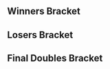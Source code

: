 {{DISPLAYTITLE: Battle of BC: ''Melee'' Doubles Bracket}}{{SetGame|melee}}{{BracketMatchSMWDisambig |oldtags=ADAM |newtags=ADAM (Canadian player)}}
{{Tabs static
|name1=Overview
|link1=Battle of BC/1/Melee
|name2=Singles Pools
|link2=Battle of BC/1/Melee/Singles Pools
|name3=Singles Bracket
|link3=Battle of BC/1/Melee/Singles Bracket
|name4=Doubles Bracket
|link4=Battle of BC/1/Melee/Doubles Bracket
|This=4
}}
==Winners Bracket==
{{64DEDoublesWBracketA
|column-width=190
<!-- ROUND 1 -->
|r1m1t1p1=SFAT |r1m1t1p1flag=us
|r1m1t1p2=HomeMadeWaffles |r1m1t1p2flag=us |r1m1t1score={{win}}
|r1m1t2p1=Snwmanassassin9 |r1m1t2p1flag=ca
|r1m1t2p2=Jon Johns |r1m1t2p2flag=ca |r1m1t2score=DQ
|r1m1win=1

|r1m2t1p1=Blue |r1m2t1p1flag=ca
|r1m2t1p2=Pasta |r1m2t1p2flag=ca |r1m2t1score=1
|r1m2t2p1=beeWesley |r1m2t2p1flag=us
|r1m2t2p2=Naztoise |r1m2t2p2flag=ca |r1m2t2score=2
|r1m2win=2

|r1m3t1p1=Graham |r1m3t1p1flag=ca
|r1m3t1p2=Duotas |r1m3t1p2flag=ca |r1m3t1score=2
|r1m3t2p1=ExpandDong |r1m3t2p1flag=ca
|r1m3t2p2=Armless Kirby |r1m3t2p2flag=ca |r1m3t2score=0
|r1m3win=1

|r1m4t1p1=Perrilox |r1m4t1p1flag=ca
|r1m4t1p2=Fitz |r1m4t1p2flag=ca |r1m4t1score=2
|r1m4t2p1=Leonidas |r1m4t2p1flag=ca
|r1m4t2p2=sean |r1m4t2p2flag=ca |r1m4t2score=0
|r1m4win=1

|r1m5t1p1=bwmat |r1m5t1p1flag=ca
|r1m5t1p2=Rusty Shacklefurd |r1m5t1p2flag=ca |r1m5t1score=2
|r1m5t2p1=SerFluffles |r1m5t2p1flag=ca
|r1m5t2p2=Slurms |r1m5t2p2flag=ca |r1m5t2score=0
|r1m5win=1

|r1m6t1p1=Will |r1m6t1p1flag=ca
|r1m6t1p2=Vista |r1m6t1p2flag=us |r1m6t1score=2
|r1m6t2p1=Sage |r1m6t2p1flag=ca
|r1m6t2p2=goatlink |r1m6t2p2flag=us |r1m6t2score=0
|r1m6win=1

|r1m7t1p1=Syd |r1m7t1p1flag=ca
|r1m7t1p2=Calvin |r1m7t1p2flag=us |r1m7t1score=2
|r1m7t2p1=Axel |r1m7t2p1flag=ca
|r1m7t2p2=Ronnok |r1m7t2p2flag=ca |r1m7t2score=0
|r1m7win=1

|r1m8t1p1=TheGTree |r1m8t1p1flag=ca
|r1m8t1p2=shmugs |r1m8t1p2flag=ca |r1m8t1score={{win}}
|r1m8t2p1=bSM |r1m8t2p1flag=ca
|r1m8t2p2=ADAM |r1m8t2p2flag=ca |r1m8t2score=DQ
|r1m8win=1

|r1m9t1p1=Shunsuke |r1m9t1p1flag=jp
|r1m9t1p2=Edgeluca |r1m9t1p2flag=ca |r1m9t1score=2
|r1m9t2p1=Elliot |r1m9t2p1flag=ca
|r1m9t2p2=Thomas The Legend |r1m9t2p2flag=ca |r1m9t2score=0
|r1m9win=1

|r1m10t1p1=Aurum |r1m10t1p1flag=ca
|r1m10t1p2=TPS |r1m10t1p2flag=ca |r1m10t1score=2
|r1m10t2p1=Donald_Drumpf |r1m10t2p1flag=ca
|r1m10t2p2=HAVOC |r1m10t2p2flag=ca |r1m10t2score=0
|r1m10win=1

|r1m11t1p1=Theo |r1m11t1p1flag=ca
|r1m11t1p2=Bodlack |r1m11t1p2flag=ca |r1m11t1score=2
|r1m11t2p1=WetFood |r1m11t2p1flag=ca
|r1m11t2p2=Svecks |r1m11t2p2flag=ca |r1m11t2score=0
|r1m11win=1

|r1m12t1p1=celestial |r1m12t1p1flag=ca
|r1m12t1p2=Red Lego |r1m12t1p2flag=ca |r1m12t1score=2
|r1m12t2p1=Dozy |r1m12t2p1flag=ca
|r1m12t2p2=Bupo |r1m12t2p2flag=ca |r1m12t2score=1
|r1m12win=1

|r1m13t1p1=Espi |r1m13t1p1flag=ca
|r1m13t1p2=Rustin |r1m13t1p2flag=us |r1m13t1score=2
|r1m13t2p1=Hexa |r1m13t2p1flag=ca
|r1m13t2p2=WhiteBoyFresh |r1m13t2p2flag=ca |r1m13t2score=0
|r1m13win=1

|r1m14t1p1=DelfoxPuddles |r1m14t1p1flag=ca
|r1m14t1p2=Finscael |r1m14t1p2flag=ca |r1m14t1score=2
|r1m14t2p1=ezryph |r1m14t2p1flag=ca
|r1m14t2p2=NiteCyper |r1m14t2p2flag=ca |r1m14t2score=1
|r1m14win=1

|r1m15t1p1=Golf |r1m15t1p1flag=ca
|r1m15t1p2=TKO |r1m15t1p2flag=ca |r1m15t1score=2
|r1m15t2p1=Bri-bri |r1m15t2p1flag=ca
|r1m15t2p2=Kev |r1m15t2p2flag=ca |r1m15t2score=0
|r1m15win=1

|r1m16t1p1=Coon |r1m16t1p1flag=ca
|r1m16t1p2=Lev |r1m16t1p2flag=ca |r1m16t1score=2
|r1m16t2p1=Aaron G |r1m16t2p1flag=ca
|r1m16t2p2=Jodie Joestar |r1m16t2p2flag=ca |r1m16t2score=1
|r1m16win=1

|r1m17t1p1=MikeHaze |r1m17t1p1flag=us
|r1m17t1p2=Bladewise |r1m17t1p2flag=us |r1m17t1score=2
|r1m17t2p1=Drago |r1m17t2p1flag=ca
|r1m17t2p2=ScruffyHearts |r1m17t2p2flag=ca |r1m17t2score=0
|r1m17win=1

|r1m18t1p1=Arm & Hammer |r1m18t1p1flag=ca
|r1m18t1p2=CyborgCarlSagan |r1m18t1p2flag=ca |r1m18t1score={{win}}
|r1m18t2p1=Tumbles |r1m18t2p1flag=ca
|r1m18t2p2=tlo |r1m18t2p2flag=us |r1m18t2score=DQ
|r1m18win=1

|r1m19t1p1=elfman |r1m19t1p1flag=
|r1m19t1p2=BiscuitTricks |r1m19t1p2flag=ca |r1m19t1score=2
|r1m19t2p1=Cheesedog |r1m19t2p1flag=ca
|r1m19t2p2=Glacien |r1m19t2p2flag=ca |r1m19t2score=0
|r1m19win=1

|r1m20t1p1=Qualp |r1m20t1p1flag=ca
|r1m20t1p2=Reeves |r1m20t1p2flag=ca |r1m20t1score=2
|r1m20t2p1=MattC |r1m20t2p1flag=ca
|r1m20t2p2=shan3p |r1m20t2p2flag=ca |r1m20t2score=1
|r1m20win=1

|r1m21t1p1=RK |r1m21t1p1flag=ca
|r1m21t1p2=zilo |r1m21t1p2flag=ca |r1m21t1score=2
|r1m21t2p1=Tony_Chen |r1m21t2p1flag=ca
|r1m21t2p2=TGCP |r1m21t2p2flag=ca |r1m21t2score=0
|r1m21win=1

|r1m22t1p1=Kori |r1m22t1p1flag=ca
|r1m22t1p2=Wrackle |r1m22t1p2flag=ca |r1m22t1score=0
|r1m22t2p1=Genesis FTW |r1m22t2p1flag=ca
|r1m22t2p2=Chocolate Thunda |r1m22t2p2flag=ca |r1m22t2score=2
|r1m22win=2

|r1m23t1p1=Yakal |r1m23t1p1flag=ca
|r1m23t1p2=ANG3L |r1m23t1p2flag=ca |r1m23t1score=2
|r1m23t2p1=DKarnage |r1m23t2p1flag=ca
|r1m23t2p2=Kiri |r1m23t2p2flag=ca |r1m23t2score=0
|r1m23win=1

|r1m24t1p1=Sosa |r1m24t1p1flag=ca
|r1m24t1p2=Sus |r1m24t1p2flag=ca |r1m24t1score=2
|r1m24t2p1=Midnight_B1u3 |r1m24t2p1flag=ca
|r1m24t2p2=Lu•Lu |r1m24t2p2flag=ca |r1m24t2score=0
|r1m24win=1

|r1m25t1p1=eBay |r1m25t1p1flag=us
|r1m25t1p2=Vinodh |r1m25t1p2flag=us |r1m25t1score={{win}}
|r1m25t2p1=Top 5 |r1m25t2p1flag=ca
|r1m25t2p2=Gooby |r1m25t2p2flag=ca |r1m25t2score=DQ
|r1m25win=1

|r1m26t1p1=SOUPOSTRICH |r1m26t1p1flag=ca
|r1m26t1p2=Lakerbaker |r1m26t1p2flag=ca |r1m26t1score=2
|r1m26t2p1=Eleven |r1m26t2p1flag=ca
|r1m26t2p2=Chef |r1m26t2p2flag=ca |r1m26t2score=0
|r1m26win=1

|r1m27t1p1=Polo |r1m27t1p1flag=ca
|r1m27t1p2=Jerry Jurr |r1m27t1p2flag=ca |r1m27t1score=2
|r1m27t2p1=Zipp |r1m27t2p1flag=ca
|r1m27t2p2=Crotes |r1m27t2p2flag=ca |r1m27t2score=0
|r1m27win=1

|r1m28t1p1=Tyme |r1m28t1p1flag=ca
|r1m28t1p2=SnesR0X |r1m28t1p2flag=ca |r1m28t1score=2
|r1m28t2p1=Sorry |r1m28t2p1flag=ca
|r1m28t2p2=Quibb |r1m28t2p2flag=ca |r1m28t2score=0
|r1m28win=1

|r1m29t1p1=Webwipe |r1m29t1p1flag=ca
|r1m29t1p2=MojoMonkey |r1m29t1p2flag=ca |r1m29t1score=2
|r1m29t2p1=Electrosandwich |r1m29t2p1flag=ca
|r1m29t2p2=John-Fraud Van Damme |r1m29t2p2flag=ca |r1m29t2score=0
|r1m29win=1

|r1m30t1p1=Spirits |r1m30t1p1flag=ca
|r1m30t1p2=Sloth |r1m30t1p2flag=ca |r1m30t1score=2
|r1m30t2p1=TDawg |r1m30t2p1flag=ca
|r1m30t2p2=Microwave |r1m30t2p2flag=ca |r1m30t2score=1
|r1m30win=1

|r1m31t1p1=Shon |r1m31t1p1flag=ca
|r1m31t1p2=BOR |r1m31t1p2flag=ca |r1m31t1score={{win}}
|r1m31t2p1=north face bomber |r1m31t2p1flag=ca
|r1m31t2p2=Brown clown |r1m31t2p2flag=ca |r1m31t2score=DQ
|r1m31win=1

|r1m32t1p1=Stress |r1m32t1p1flag=ca
|r1m32t1p2=Yield |r1m32t1p2flag=ca |r1m32t1score=2
|r1m32t2p1=Simba |r1m32t2p1flag=ca
|r1m32t2p2=Rhythm |r1m32t2p2flag=ca |r1m32t2score=0
|r1m32win=1

<!-- ROUND 2 -->
|r2m1t1p1=SFAT |r2m1t1p1flag=us
|r2m1t1p2=HomeMadeWaffles |r2m1t1p2flag=us |r2m1t1score=2
|r2m1t2p1=beeWesley |r2m1t2p1flag=us
|r2m1t2p2=Naztoise |r2m1t2p2flag=ca |r2m1t2score=0
|r2m1win=1

|r2m2t1p1=Graham |r2m2t1p1flag=ca
|r2m2t1p2=Duotas |r2m2t1p2flag=ca |r2m2t1score=1
|r2m2t2p1=Perrilox |r2m2t2p1flag=ca
|r2m2t2p2=Fitz |r2m2t2p2flag=ca |r2m2t2score=2
|r2m2win=2

|r2m3t1p1=bwmat |r2m3t1p1flag=ca
|r2m3t1p2=Rusty Shacklefurd |r2m3t1p2flag=ca |r2m3t1score=2
|r2m3t2p1=Will |r2m3t2p1flag=ca
|r2m3t2p2=Vista |r2m3t2p2flag=us |r2m3t2score=0
|r2m3win=1

|r2m4t1p1=Syd |r2m4t1p1flag=ca
|r2m4t1p2=Calvin |r2m4t1p2flag=us |r2m4t1score=2
|r2m4t2p1=TheGTree |r2m4t2p1flag=ca
|r2m4t2p2=shmugs |r2m4t2p2flag=ca |r2m4t2score=0
|r2m4win=1

|r2m5t1p1=Shunsuke |r2m5t1p1flag=jp
|r2m5t1p2=Edgeluca |r2m5t1p2flag=ca |r2m5t1score=2
|r2m5t2p1=Aurum |r2m5t2p1flag=ca
|r2m5t2p2=TPS |r2m5t2p2flag=ca |r2m5t2score=0
|r2m5win=1

|r2m6t1p1=Theo |r2m6t1p1flag=ca
|r2m6t1p2=Bodlack |r2m6t1p2flag=ca |r2m6t1score=2
|r2m6t2p1=celestial |r2m6t2p1flag=ca
|r2m6t2p2=Red Lego |r2m6t2p2flag=ca |r2m6t2score=1
|r2m6win=1

|r2m7t1p1=Espi |r2m7t1p1flag=ca
|r2m7t1p2=Rustin |r2m7t1p2flag=us |r2m7t1score=2
|r2m7t2p1=DelfoxPuddles |r2m7t2p1flag=ca
|r2m7t2p2=Finscael |r2m7t2p2flag=ca |r2m7t2score=0
|r2m7win=1

|r2m8t1p1=Golf |r2m8t1p1flag=ca
|r2m8t1p2=TKO |r2m8t1p2flag=ca |r2m8t1score=2
|r2m8t2p1=Coon |r2m8t2p1flag=ca
|r2m8t2p2=Lev |r2m8t2p2flag=ca |r2m8t2score=1
|r2m8win=1

|r2m9t1p1=MikeHaze |r2m9t1p1flag=us
|r2m9t1p2=Bladewise |r2m9t1p2flag=us |r2m9t1score=2
|r2m9t2p1=Arm & Hammer |r2m9t2p1flag=ca
|r2m9t2p2=CyborgCarlSagan |r2m9t2p2flag=ca |r2m9t2score=0
|r2m9win=1

|r2m10t1p1=elfman |r2m10t1p1flag=
|r2m10t1p2=BiscuitTricks |r2m10t1p2flag=ca |r2m10t1score=2
|r2m10t2p1=Qualp |r2m10t2p1flag=ca
|r2m10t2p2=Reeves |r2m10t2p2flag=ca |r2m10t2score=0
|r2m10win=1

|r2m11t1p1=RK |r2m11t1p1flag=ca
|r2m11t1p2=zilo |r2m11t1p2flag=ca |r2m11t1score=2
|r2m11t2p1=Genesis FTW |r2m11t2p1flag=ca
|r2m11t2p2=Chocolate Thunda |r2m11t2p2flag=ca |r2m11t2score=0
|r2m11win=1

|r2m12t1p1=Yakal |r2m12t1p1flag=ca
|r2m12t1p2=ANG3L |r2m12t1p2flag=ca |r2m12t1score=2
|r2m12t2p1=Sosa |r2m12t2p1flag=ca
|r2m12t2p2=Sus |r2m12t2p2flag=ca |r2m12t2score=0
|r2m12win=1

|r2m13t1p1=eBay |r2m13t1p1flag=us
|r2m13t1p2=Vinodh |r2m13t1p2flag=us |r2m13t1score=2
|r2m13t2p1=SOUPOSTRICH |r2m13t2p1flag=ca
|r2m13t2p2=Lakerbaker |r2m13t2p2flag=ca |r2m13t2score=0
|r2m13win=1

|r2m14t1p1=Polo |r2m14t1p1flag=ca
|r2m14t1p2=Jerry Jurr |r2m14t1p2flag=ca |r2m14t1score=2
|r2m14t2p1=Tyme |r2m14t2p1flag=ca
|r2m14t2p2=SnesR0X |r2m14t2p2flag=ca |r2m14t2score=0
|r2m14win=1

|r2m15t1p1=Webwipe |r2m15t1p1flag=ca
|r2m15t1p2=MojoMonkey |r2m15t1p2flag=ca |r2m15t1score=2
|r2m15t2p1=Spirits |r2m15t2p1flag=ca
|r2m15t2p2=Sloth |r2m15t2p2flag=ca |r2m15t2score=0
|r2m15win=1

|r2m16t1p1=Shon |r2m16t1p1flag=ca
|r2m16t1p2=BOR |r2m16t1p2flag=ca |r2m16t1score=1
|r2m16t2p1=Stress |r2m16t2p1flag=ca
|r2m16t2p2=Yield |r2m16t2p2flag=ca |r2m16t2score=2
|r2m16win=2

<!-- ROUND 3 -->
|r3m1t1p1=SFAT |r3m1t1p1flag=us
|r3m1t1p2=HomeMadeWaffles |r3m1t1p2flag=us |r3m1t1score=2
|r3m1t2p1=Perrilox |r3m1t2p1flag=ca
|r3m1t2p2=Fitz |r3m1t2p2flag=ca |r3m1t2score=0
|r3m1win=1

|r3m2t1p1=bwmat |r3m2t1p1flag=ca
|r3m2t1p2=Rusty Shacklefurd |r3m2t1p2flag=ca |r3m2t1score=2
|r3m2t2p1=Syd |r3m2t2p1flag=ca
|r3m2t2p2=Calvin |r3m2t2p2flag=us |r3m2t2score=0
|r3m2win=1


|r3m3t1p1=Shunsuke |r3m3t1p1flag=jp
|r3m3t1p2=Edgeluca |r3m3t1p2flag=ca |r3m3t1score=2
|r3m3t2p1=Theo |r3m3t2p1flag=ca
|r3m3t2p2=Bodlack |r3m3t2p2flag=ca |r3m3t2score=0
|r3m3win=1

|r3m4t1p1=Espi |r3m4t1p1flag=ca
|r3m4t1p2=Rustin |r3m4t1p2flag=us |r3m4t1score=2
|r3m4t2p1=Golf |r3m4t2p1flag=ca
|r3m4t2p2=TKO |r3m4t2p2flag=ca |r3m4t2score=0
|r3m4win=1

|r3m5t1p1=MikeHaze |r3m5t1p1flag=us
|r3m5t1p2=Bladewise |r3m5t1p2flag=us |r3m5t1score=2
|r3m5t2p1=elfman |r3m5t2p1flag=
|r3m5t2p2=BiscuitTricks |r3m5t2p2flag=ca |r3m5t2score=0
|r3m5win=1

|r3m6t1p1=RK |r3m6t1p1flag=ca
|r3m6t1p2=zilo |r3m6t1p2flag=ca |r3m6t1score=2
|r3m6t2p1=Yakal |r3m6t2p1flag=ca
|r3m6t2p2=ANG3L |r3m6t2p2flag=ca |r3m6t2score=0
|r3m6win=1

|r3m7t1p1=eBay |r3m7t1p1flag=us
|r3m7t1p2=Vinodh |r3m7t1p2flag=us |r3m7t1score=2
|r3m7t2p1=Polo |r3m7t2p1flag=ca
|r3m7t2p2=Jerry Jurr |r3m7t2p2flag=ca |r3m7t2score=0
|r3m7win=1

|r3m8t1p1=Webwipe |r3m8t1p1flag=ca
|r3m8t1p2=MojoMonkey |r3m8t1p2flag=ca |r3m8t1score=2
|r3m8t2p1=Stress |r3m8t2p1flag=ca
|r3m8t2p2=Yield |r3m8t2p2flag=ca |r3m8t2score=0
|r3m8win=1

<!-- ROUND 4 -->
|r4m1t1p1=SFAT |r4m1t1p1flag=us
|r4m1t1p2=HomeMadeWaffles |r4m1t1p2flag=us |r4m1t1score=2
|r4m1t2p1=bwmat |r4m1t2p1flag=ca
|r4m1t2p2=Rusty Shacklefurd |r4m1t2p2flag=ca |r4m1t2score=0
|r4m1win=1

|r4m2t1p1=Shunsuke |r4m2t1p1flag=jp
|r4m2t1p2=Edgeluca |r4m2t1p2flag=ca |r4m2t1score=2
|r4m2t2p1=Espi |r4m2t2p1flag=ca
|r4m2t2p2=Rustin |r4m2t2p2flag=us |r4m2t2score=0
|r4m2win=1

|r4m3t1p1=MikeHaze |r4m3t1p1flag=us
|r4m3t1p2=Bladewise |r4m3t1p2flag=us |r4m3t1score=2
|r4m3t2p1=RK |r4m3t2p1flag=ca
|r4m3t2p2=zilo |r4m3t2p2flag=ca |r4m3t2score=0
|r4m3win=1

|r4m4t1p1=eBay |r4m4t1p1flag=us
|r4m4t1p2=Vinodh |r4m4t1p2flag=us |r4m4t1score=1
|r4m4t2p1=Webwipe |r4m4t2p1flag=ca
|r4m4t2p2=MojoMonkey |r4m4t2p2flag=ca |r4m4t2score=2
|r4m4win=2

<!-- ROUND 5 -->
|r5m1t1p1=SFAT |r5m1t1p1flag=us
|r5m1t1p2=HomeMadeWaffles |r5m1t1p2flag=us |r5m1t1score=3
|r5m1t2p1=Shunsuke |r5m1t2p1flag=jp
|r5m1t2p2=Edgeluca |r5m1t2p2flag=ca |r5m1t2score=0
|r5m1win=1

|r5m2t1p1=MikeHaze |r5m2t1p1flag=us
|r5m2t1p2=Bladewise |r5m2t1p2flag=us |r5m2t1score=3
|r5m2t2p1=Webwipe |r5m2t2p1flag=ca
|r5m2t2p2=MojoMonkey |r5m2t2p2flag=ca |r5m2t2score=0
|r5m2win=1
}}
==Losers Bracket==
{{64DEDoublesLBracketSmwA
|column-width=190
|tourneylink=Battle of BC/1/Melee
|tourneyname=Battle of BC
|l1placement=49-64
|l2placement=33-48
|l3placement=25-32
|l4placement=17-24
|l5placement=13-16
|l6placement=9-12
|l7placement=7-8
|l8placement=5-6

<!-- ROUND 1 -->
|l1m1t1p1=Snwmanassassin9 |l1m1t1p1flag=ca
|l1m1t1p2=Jon Johns |l1m1t1p2flag=ca |l1m1t1score=DQ
|l1m1t2p1=Blue |l1m1t2p1flag=ca
|l1m1t2p2=Pasta |l1m1t2p2flag=ca |l1m1t2score={{win}}
|l1m1win=2

|l1m2t1p1=ExpandDong |l1m2t1p1flag=ca
|l1m2t1p2=Armless Kirby |l1m2t1p2flag=ca |l1m2t1score=0
|l1m2t2p1=Leonidas |l1m2t2p1flag=ca
|l1m2t2p2=sean |l1m2t2p2flag=ca |l1m2t2score=2
|l1m2win=2

|l1m3t1p1=SerFluffles |l1m3t1p1flag=ca
|l1m3t1p2=Slurms |l1m3t1p2flag=ca |l1m3t1score=2
|l1m3t2p1=Sage |l1m3t2p1flag=ca
|l1m3t2p2=goatlink |l1m3t2p2flag=us |l1m3t2score=1
|l1m3win=1

|l1m4t1p1=Axel |l1m4t1p1flag=ca
|l1m4t1p2=Ronnok |l1m4t1p2flag=ca |l1m4t1score={{win}}
|l1m4t2p1=bSM |l1m4t2p1flag=ca
|l1m4t2p2=ADAM |l1m4t2p2flag=ca |l1m4t2score=DQ
|l1m4win=1

|l1m5t1p1=Elliot |l1m5t1p1flag=ca
|l1m5t1p2=Thomas The Legend |l1m5t1p2flag=ca |l1m5t1score={{win}}
|l1m5t2p1=Donald_Drumpf |l1m5t2p1flag=ca
|l1m5t2p2=HAVOC |l1m5t2p2flag=ca |l1m5t2score=DQ
|l1m5win=1

|l1m6t1p1=WetFood |l1m6t1p1flag=ca
|l1m6t1p2=Svecks |l1m6t1p2flag=ca |l1m6t1score=1
|l1m6t2p1=Dozy |l1m6t2p1flag=ca
|l1m6t2p2=Bupo |l1m6t2p2flag=ca |l1m6t2score=2
|l1m6win=2

|l1m7t1p1=Hexa |l1m7t1p1flag=ca
|l1m7t1p2=WhiteBoyFresh |l1m7t1p2flag=ca |l1m7t1score=2
|l1m7t2p1=ezryph |l1m7t2p1flag=ca
|l1m7t2p2=NiteCyper |l1m7t2p2flag=ca |l1m7t2score=0
|l1m7win=1

|l1m8t1p1=Bri-bri |l1m8t1p1flag=ca
|l1m8t1p2=Kev |l1m8t1p2flag=ca |l1m8t1score=0
|l1m8t2p1=Aaron G |l1m8t2p1flag=ca
|l1m8t2p2=Jodie Joestar |l1m8t2p2flag=ca |l1m8t2score=2
|l1m8win=2

|l1m9t1p1=Drago |l1m9t1p1flag=ca
|l1m9t1p2=ScruffyHearts |l1m9t1p2flag=ca |l1m9t1score={{win}}
|l1m9t2p1=Tumbles |l1m9t2p1flag=ca
|l1m9t2p2=tlo |l1m9t2p2flag=us |l1m9t2score=DQ
|l1m9win=1

|l1m10t1p1=Cheesedog |l1m10t1p1flag=ca
|l1m10t1p2=Glacien |l1m10t1p2flag=ca |l1m10t1score=0
|l1m10t2p1=MattC |l1m10t2p1flag=ca
|l1m10t2p2=shan3p |l1m10t2p2flag=ca |l1m10t2score=2
|l1m10win=2

|l1m11t1p1=Tony_Chen |l1m11t1p1flag=ca
|l1m11t1p2=TGCP |l1m11t1p2flag=ca |l1m11t1score=0
|l1m11t2p1=Kori |l1m11t2p1flag=ca
|l1m11t2p2=Wrackle |l1m11t2p2flag=ca |l1m11t2score=2
|l1m11win=2

|l1m12t1p1=DKarnage |l1m12t1p1flag=ca
|l1m12t1p2=Kiri |l1m12t1p2flag=ca |l1m12t1score=2
|l1m12t2p1=Midnight_B1u3 |l1m12t2p1flag=ca
|l1m12t2p2=Lu•Lu |l1m12t2p2flag=ca |l1m12t2score=0
|l1m12win=1

|l1m13t1p1=Top 5 |l1m13t1p1flag=ca
|l1m13t1p2=Gooby |l1m13t1p2flag=ca |l1m13t1score=0
|l1m13t2p1=Eleven |l1m13t2p1flag=ca
|l1m13t2p2=Chef |l1m13t2p2flag=ca |l1m13t2score=2
|l1m13win=2

|l1m14t1p1=Zipp |l1m14t1p1flag=ca
|l1m14t1p2=Crotes |l1m14t1p2flag=ca |l1m14t1score=2
|l1m14t2p1=Sorry |l1m14t2p1flag=ca
|l1m14t2p2=Quibb |l1m14t2p2flag=ca |l1m14t2score=0
|l1m14win=1

|l1m15t1p1=Electrosandwich |l1m15t1p1flag=ca
|l1m15t1p2=John-Fraud Van Damme |l1m15t1p2flag=ca |l1m15t1score=0
|l1m15t2p1=TDawg |l1m15t2p1flag=ca
|l1m15t2p2=Microwave |l1m15t2p2flag=ca |l1m15t2score=2
|l1m15win=2

|l1m16t1p1=north face bomber |l1m16t1p1flag=ca
|l1m16t1p2=Brown clown |l1m16t1p2flag=ca |l1m16t1score=DQ
|l1m16t2p1=Simba |l1m16t2p1flag=ca
|l1m16t2p2=Rhythm |l1m16t2p2flag=ca |l1m16t2score={{win}}
|l1m16win=2

<!-- ROUND 2 -->
|l2m1t1p1=Shon |l2m1t1p1flag=ca
|l2m1t1p2=BOR |l2m1t1p2flag=ca |l2m1t1score=2
|l2m1t2p1=Blue |l2m1t2p1flag=ca
|l2m1t2p2=Pasta |l2m1t2p2flag=ca |l2m1t2score=1
|l2m1win=1

|l2m2t1p1=Spirits |l2m2t1p1flag=ca
|l2m2t1p2=Sloth |l2m2t1p2flag=ca |l2m2t1score=2
|l2m2t2p1=Leonidas |l2m2t2p1flag=ca
|l2m2t2p2=sean |l2m2t2p2flag=ca |l2m2t2score=1
|l2m2win=1

|l2m3t1p1=Tyme |l2m3t1p1flag=ca
|l2m3t1p2=SnesR0X |l2m3t1p2flag=ca |l2m3t1score=0
|l2m3t2p1=SerFluffles |l2m3t2p1flag=ca
|l2m3t2p2=Slurms |l2m3t2p2flag=ca |l2m3t2score=2
|l2m3win=2

|l2m4t1p1=SOUPOSTRICH |l2m4t1p1flag=ca
|l2m4t1p2=Lakerbaker |l2m4t1p2flag=ca |l2m4t1score=2
|l2m4t2p1=Axel |l2m4t2p1flag=ca
|l2m4t2p2=Ronnok |l2m4t2p2flag=ca |l2m4t2score=0
|l2m4win=1

|l2m5t1p1=Sosa |l2m5t1p1flag=ca
|l2m5t1p2=Sus |l2m5t1p2flag=ca |l2m5t1score=2
|l2m5t2p1=Elliot |l2m5t2p1flag=ca
|l2m5t2p2=Thomas The Legend |l2m5t2p2flag=ca |l2m5t2score=0
|l2m5win=1

|l2m6t1p1=Genesis FTW |l2m6t1p1flag=ca
|l2m6t1p2=Chocolate Thunda |l2m6t1p2flag=ca |l2m6t1score=2
|l2m6t2p1=Dozy |l2m6t2p1flag=ca
|l2m6t2p2=Bupo |l2m6t2p2flag=ca |l2m6t2score=0
|l2m6win=1

|l2m7t1p1=Qualp |l2m7t1p1flag=ca
|l2m7t1p2=Reeves |l2m7t1p2flag=ca |l2m7t1score=1
|l2m7t2p1=Hexa |l2m7t2p1flag=ca
|l2m7t2p2=WhiteBoyFresh |l2m7t2p2flag=ca |l2m7t2score=2
|l2m7win=2

|l2m8t1p1=Arm & Hammer |l2m8t1p1flag=ca
|l2m8t1p2=CyborgCarlSagan |l2m8t1p2flag=ca |l2m8t1score=2
|l2m8t2p1=Aaron G |l2m8t2p1flag=ca
|l2m8t2p2=Jodie Joestar |l2m8t2p2flag=ca |l2m8t2score=1
|l2m8win=1

|l2m9t1p1=Coon |l2m9t1p1flag=ca
|l2m9t1p2=Lev |l2m9t1p2flag=ca |l2m9t1score=2
|l2m9t2p1=Drago |l2m9t2p1flag=ca
|l2m9t2p2=ScruffyHearts |l2m9t2p2flag=ca |l2m9t2score=0
|l2m9win=1

|l2m10t1p1=DelfoxPuddles |l2m10t1p1flag=ca
|l2m10t1p2=Finscael |l2m10t1p2flag=ca |l2m10t1score=2
|l2m10t2p1=MattC |l2m10t2p1flag=ca
|l2m10t2p2=shan3p |l2m10t2p2flag=ca |l2m10t2score=0
|l2m10win=1

|l2m11t1p1=celestial |l2m11t1p1flag=ca
|l2m11t1p2=Red Lego |l2m11t1p2flag=ca |l2m11t1score=0
|l2m11t2p1=Kori |l2m11t2p1flag=ca
|l2m11t2p2=Wrackle |l2m11t2p2flag=ca |l2m11t2score=2
|l2m11win=2

|l2m12t1p1=Aurum |l2m12t1p1flag=ca
|l2m12t1p2=TPS |l2m12t1p2flag=ca |l2m12t1score=2
|l2m12t2p1=DKarnage |l2m12t2p1flag=ca
|l2m12t2p2=Kiri |l2m12t2p2flag=ca |l2m12t2score=0
|l2m12win=1

|l2m13t1p1=TheGTree |l2m13t1p1flag=ca
|l2m13t1p2=shmugs |l2m13t1p2flag=ca |l2m13t1score=2
|l2m13t2p1=Eleven |l2m13t2p1flag=ca
|l2m13t2p2=Chef |l2m13t2p2flag=ca |l2m13t2score=1
|l2m13win=1

|l2m14t1p1=Will |l2m14t1p1flag=ca
|l2m14t1p2=Vista |l2m14t1p2flag=us |l2m14t1score=2
|l2m14t2p1=Zipp |l2m14t2p1flag=ca
|l2m14t2p2=Crotes |l2m14t2p2flag=ca |l2m14t2score=0
|l2m14win=1

|l2m15t1p1=Graham |l2m15t1p1flag=ca
|l2m15t1p2=Duotas |l2m15t1p2flag=ca |l2m15t1score=0
|l2m15t2p1=TDawg |l2m15t2p1flag=ca
|l2m15t2p2=Microwave |l2m15t2p2flag=ca |l2m15t2score=2
|l2m15win=2

|l2m16t1p1=beeWesley |l2m16t1p1flag=us
|l2m16t1p2=Naztoise |l2m16t1p2flag=ca |l2m16t1score=2
|l2m16t2p1=Simba |l2m16t2p1flag=ca
|l2m16t2p2=Rhythm |l2m16t2p2flag=ca |l2m16t2score=1
|l2m16win=1

<!-- ROUND 3 -->
|l3m1t1p1=Shon |l3m1t1p1flag=ca
|l3m1t1p2=BOR |l3m1t1p2flag=ca |l3m1t1score=2
|l3m1t2p1=Spirits |l3m1t2p1flag=ca
|l3m1t2p2=Sloth |l3m1t2p2flag=ca |l3m1t2score=0
|l3m1win=1

|l3m2t1p1=SerFluffles |l3m2t1p1flag=ca
|l3m2t1p2=Slurms |l3m2t1p2flag=ca |l3m2t1score=2
|l3m2t2p1=SOUPOSTRICH |l3m2t2p1flag=ca
|l3m2t2p2=Lakerbaker |l3m2t2p2flag=ca |l3m2t2score=0
|l3m2win=1

|l3m3t1p1=Sosa |l3m3t1p1flag=ca
|l3m3t1p2=Sus |l3m3t1p2flag=ca |l3m3t1score=0
|l3m3t2p1=Genesis FTW |l3m3t2p1flag=ca
|l3m3t2p2=Chocolate Thunda |l3m3t2p2flag=ca |l3m3t2score=2
|l3m3win=2

|l3m4t1p1=Hexa |l3m4t1p1flag=ca
|l3m4t1p2=WhiteBoyFresh |l3m4t1p2flag=ca |l3m4t1score=2
|l3m4t2p1=Arm & Hammer |l3m4t2p1flag=ca
|l3m4t2p2=CyborgCarlSagan |l3m4t2p2flag=ca |l3m4t2score=0
|l3m4win=1

|l3m5t1p1=Coon |l3m5t1p1flag=ca
|l3m5t1p2=Lev |l3m5t1p2flag=ca |l3m5t1score=1
|l3m5t2p1=DelfoxPuddles |l3m5t2p1flag=ca
|l3m5t2p2=Finscael |l3m5t2p2flag=ca |l3m5t2score=2
|l3m5win=2

|l3m6t1p1=Kori |l3m6t1p1flag=ca
|l3m6t1p2=Wrackle |l3m6t1p2flag=ca |l3m6t1score=2
|l3m6t2p1=Aurum |l3m6t2p1flag=ca
|l3m6t2p2=TPS |l3m6t2p2flag=ca |l3m6t2score=0
|l3m6win=1

|l3m7t1p1=TheGTree |l3m7t1p1flag=ca
|l3m7t1p2=shmugs |l3m7t1p2flag=ca |l3m7t1score=0
|l3m7t2p1=Will |l3m7t2p1flag=ca
|l3m7t2p2=Vista |l3m7t2p2flag=us |l3m7t2score=2
|l3m7win=2

|l3m8t1p1=TDawg |l3m8t1p1flag=ca
|l3m8t1p2=Microwave |l3m8t1p2flag=ca |l3m8t1score=0
|l3m8t2p1=beeWesley |l3m8t2p1flag=us
|l3m8t2p2=Naztoise |l3m8t2p2flag=ca |l3m8t2score=2
|l3m8win=2

<!-- ROUND 4 -->
|l4m1t1p1=Golf |l4m1t1p1flag=ca
|l4m1t1p2=TKO |l4m1t1p2flag=ca |l4m1t1score=0
|l4m1t2p1=Shon |l4m1t2p1flag=ca
|l4m1t2p2=BOR |l4m1t2p2flag=ca |l4m1t2score=2
|l4m1win=2

|l4m2t1p1=Theo |l4m2t1p1flag=ca
|l4m2t1p2=Bodlack |l4m2t1p2flag=ca |l4m2t1score=2
|l4m2t2p1=SerFluffles |l4m2t2p1flag=ca
|l4m2t2p2=Slurms |l4m2t2p2flag=ca |l4m2t2score=1
|l4m2win=1

|l4m3t1p1=Syd |l4m3t1p1flag=ca
|l4m3t1p2=Calvin |l4m3t1p2flag=us |l4m3t1score=2
|l4m3t2p1=Genesis FTW |l4m3t2p1flag=ca
|l4m3t2p2=Chocolate Thunda |l4m3t2p2flag=ca |l4m3t2score=1
|l4m3win=1

|l4m4t1p1=Perrilox |l4m4t1p1flag=ca
|l4m4t1p2=Fitz |l4m4t1p2flag=ca |l4m4t1score=2
|l4m4t2p1=Hexa |l4m4t2p1flag=ca
|l4m4t2p2=WhiteBoyFresh |l4m4t2p2flag=ca |l4m4t2score=0
|l4m4win=1

|l4m5t1p1=Stress |l4m5t1p1flag=ca
|l4m5t1p2=Yield |l4m5t1p2flag=ca |l4m5t1score=0
|l4m5t2p1=DelfoxPuddles |l4m5t2p1flag=ca
|l4m5t2p2=Finscael |l4m5t2p2flag=ca |l4m5t2score=2
|l4m5win=2

|l4m6t1p1=Polo |l4m6t1p1flag=ca
|l4m6t1p2=Jerry Jurr |l4m6t1p2flag=ca |l4m6t1score=0
|l4m6t2p1=Kori |l4m6t2p1flag=ca
|l4m6t2p2=Wrackle |l4m6t2p2flag=ca |l4m6t2score=2
|l4m6win=2

|l4m7t1p1=Yakal |l4m7t1p1flag=ca
|l4m7t1p2=ANG3L |l4m7t1p2flag=ca |l4m7t1score=0
|l4m7t2p1=Will |l4m7t2p1flag=ca
|l4m7t2p2=Vista |l4m7t2p2flag=us |l4m7t2score=2
|l4m7win=2

|l4m8t1p1=elfman |l4m8t1p1flag=
|l4m8t1p2=BiscuitTricks |l4m8t1p2flag=ca |l4m8t1score=DQ
|l4m8t2p1=beeWesley |l4m8t2p1flag=us
|l4m8t2p2=Naztoise |l4m8t2p2flag=ca |l4m8t2score={{win}}
|l4m8win=2

<!-- ROUND 5 -->
|l5m1t1p1=Shon |l5m1t1p1flag=ca
|l5m1t1p2=BOR |l5m1t1p2flag=ca |l5m1t1score=2
|l5m1t2p1=Theo |l5m1t2p1flag=ca
|l5m1t2p2=Bodlack |l5m1t2p2flag=ca |l5m1t2score=1
|l5m1win=1

|l5m2t1p1=Syd |l5m2t1p1flag=ca
|l5m2t1p2=Calvin |l5m2t1p2flag=us |l5m2t1score=2
|l5m2t2p1=Perrilox |l5m2t2p1flag=ca
|l5m2t2p2=Fitz |l5m2t2p2flag=ca |l5m2t2score=0
|l5m2win=1

|l5m3t1p1=DelfoxPuddles |l5m3t1p1flag=ca
|l5m3t1p2=Finscael |l5m3t1p2flag=ca |l5m3t1score=0
|l5m3t2p1=Kori |l5m3t2p1flag=ca
|l5m3t2p2=Wrackle |l5m3t2p2flag=ca |l5m3t2score=2
|l5m3win=2

|l5m4t1p1=Will |l5m4t1p1flag=ca
|l5m4t1p2=Vista |l5m4t1p2flag=us |l5m4t1score=2
|l5m4t2p1=beeWesley |l5m4t2p1flag=us
|l5m4t2p2=Naztoise |l5m4t2p2flag=ca |l5m4t2score=0
|l5m4win=1

<!-- ROUND 6 -->
|l6m1t1p1=RK |l6m1t1p1flag=ca
|l6m1t1p2=zilo |l6m1t1p2flag=ca |l6m1t1score=2
|l6m1t2p1=Shon |l6m1t2p1flag=ca
|l6m1t2p2=BOR |l6m1t2p2flag=ca |l6m1t2score=0
|l6m1win=1

|l6m2t1p1=eBay |l6m2t1p1flag=us
|l6m2t1p2=Vinodh |l6m2t1p2flag=us |l6m2t1score=2
|l6m2t2p1=Syd |l6m2t2p1flag=ca
|l6m2t2p2=Calvin |l6m2t2p2flag=us |l6m2t2score=1
|l6m2win=1

|l6m3t1p1=bwmat |l6m3t1p1flag=ca
|l6m3t1p2=Rusty Shacklefurd |l6m3t1p2flag=ca |l6m3t1score=2
|l6m3t2p1=Kori |l6m3t2p1flag=ca
|l6m3t2p2=Wrackle |l6m3t2p2flag=ca |l6m3t2score=0
|l6m3win=1

|l6m4t1p1=Espi |l6m4t1p1flag=ca
|l6m4t1p2=Rustin |l6m4t1p2flag=us |l6m4t1score=2
|l6m4t2p1=Will |l6m4t2p1flag=ca
|l6m4t2p2=Vista |l6m4t2p2flag=us |l6m4t2score=0
|l6m4win=1

<!-- ROUND 7 -->
|l7m1t1p1=RK |l7m1t1p1flag=ca
|l7m1t1p2=zilo |l7m1t1p2flag=ca |l7m1t1score=2
|l7m1t2p1=eBay |l7m1t2p1flag=us
|l7m1t2p2=Vinodh |l7m1t2p2flag=us |l7m1t2score=1
|l7m1win=1

|l7m2t1p1=bwmat |l7m2t1p1flag=ca
|l7m2t1p2=Rusty Shacklefurd |l7m2t1p2flag=ca |l7m2t1score=1
|l7m2t2p1=Espi |l7m2t2p1flag=ca
|l7m2t2p2=Rustin |l7m2t2p2flag=us |l7m2t2score=3
|l7m2win=2

<!-- ROUND 8 -->
|l8m1t1p1=Shunsuke |l8m1t1p1flag=jp
|l8m1t1p2=Edgeluca |l8m1t1p2flag=ca |l8m1t1score=2
|l8m1t2p1=RK |l8m1t2p1flag=ca
|l8m1t2p2=zilo |l8m1t2p2flag=ca |l8m1t2score=1
|l8m1win=1

|l8m2t1p1=Webwipe |l8m2t1p1flag=ca
|l8m2t1p2=MojoMonkey |l8m2t1p2flag=ca |l8m2t1score=3
|l8m2t2p1=Espi |l8m2t2p1flag=ca
|l8m2t2p2=Rustin |l8m2t2p2flag=us |l8m2t2score=2
|l8m2win=1
}}
<onlyinclude>
==Final Doubles Bracket==
{{DEFinalDoublesSmwBracket
|tourneylink=Battle of BC/1/Melee
|tourneyname=Battle of BC
|l1placement=4
|r2placement=3
|r3loserplacement=2
|r3winnerplacement=1
|column-width=170

<!-- FROM WINNERS -->
|r1m1t1p1=SFAT |r1m1t1p1flag=us
|r1m1t1p2=HomeMadeWaffles |r1m1t1p2flag=us |r1m1t1score=3
|r1m1t2p1=MikeHaze |r1m1t2p1flag=us
|r1m1t2p2=Bladewise |r1m1t2p2flag=us |r1m1t2score=1
|r1m1win=1

<!-- FROM LOSERS -->
|l1m1t1p1=Shunsuke |l1m1t1p1flag=jp
|l1m1t1p2=Edgeluca |l1m1t1p2flag=ca |l1m1t1score=1
|l1m1t2p1=Webwipe |l1m1t2p1flag=ca
|l1m1t2p2=MojoMonkey |l1m1t2p2flag=ca |l1m1t2score=3
|l1m1win=2

<!-- LOSERS FINALS -->
|r2m1t1p1=MikeHaze |r2m1t1p1flag=us
|r2m1t1p2=Bladewise |r2m1t1p2flag=us |r2m1t1score={{win}}
|r2m1t2p1=Webwipe |r2m1t2p1flag=ca
|r2m1t2p2=MojoMonkey |r2m1t2p2flag=ca |r2m1t2score=
|r2m1win=1

<!-- GRAND FINALS -->
|r3m1t1p1=SFAT |r3m1t1p1flag=us
|r3m1t1p2=HomeMadeWaffles |r3m1t1p2flag=us |r3m1t1score=3
|r3m1t2p1=MikeHaze |r3m1t2p1flag=us
|r3m1t2p2=Bladewise |r3m1t2p2flag=us |r3m1t2score=0
|r3m1win=1
}}
</onlyinclude>
